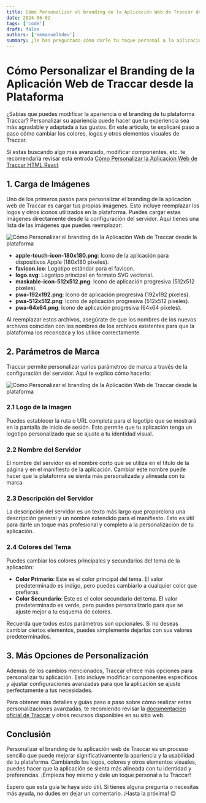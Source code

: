 ```yaml
---
title: Cómo Personalizar el branding de la Aplicación Web de Traccar desde la plataforma
date: 2024-06-02
tags: ['code']
draft: false
authors: ['emmanuelhdev']
summary: ¿Te has preguntado cómo darle tu toque personal a la aplicación web de Traccar? Personalizar su apariencia puede hacer que tu experiencia sea más agradable y adaptada a tus gustos. En este artículo, te explicaremos paso a paso cómo cambiar los colores, logos y otros elementos visuales de Traccar. ¡Vamos a empezar!
---
```


# Cómo Personalizar el Branding de la Aplicación Web de Traccar desde la Plataforma

¿Sabías que puedes modificar la apariencia o el branding de tu plataforma Traccar? Personalizar su apariencia puede hacer que tu experiencia sea más agradable y adaptada a tus gustos. En este artículo, te explicaré paso a paso cómo cambiar los colores, logos y otros elementos visuales de Traccar.

Si estas buscando algo mas avanzado, modificar componentes, etc. te recomendaria revisar esta entrada [Cómo Personalizar la Aplicación Web de Traccar HTML React](/blog/traccar/como-personalizar-traccar-web)

## 1. Carga de Imágenes

Uno de los primeros pasos para personalizar el branding de la aplicación web de Traccar es cargar tus propias imágenes. Esto incluye reemplazar los logos y otros iconos utilizados en la plataforma. Puedes cargar estas imágenes directamente desde la configuración del servidor. Aquí tienes una lista de las imágenes que puedes reemplazar:

![Cómo Personalizar el branding de la Aplicación Web de Traccar desde la plataforma](/static/images/upload.png)

- **apple-touch-icon-180x180.png**: Icono de la aplicación para dispositivos Apple (180x180 píxeles).
- **favicon.ico**: Logotipo estándar para el favicon.
- **logo.svg**: Logotipo principal en formato SVG vectorial.
- **maskable-icon-512x512.png**: Icono de aplicación progresiva (512x512 píxeles).
- **pwa-192x192.png**: Icono de aplicación progresiva (192x192 píxeles).
- **pwa-512x512.png**: Icono de aplicación progresiva (512x512 píxeles).
- **pwa-64x64.png**: Icono de aplicación progresiva (64x64 píxeles).

Al reemplazar estos archivos, asegúrate de que los nombres de los nuevos archivos coincidan con los nombres de los archivos existentes para que la plataforma los reconozca y los utilice correctamente.

## 2. Parámetros de Marca

Traccar permite personalizar varios parámetros de marca a través de la configuración del servidor. Aquí te explico cómo hacerlo:

![Cómo Personalizar el branding de la Aplicación Web de Traccar desde la plataforma](/static/images/attributes.png)

### 2.1 Logo de la Imagen

Puedes establecer la ruta o URL completa para el logotipo que se mostrará en la pantalla de inicio de sesión. Esto permite que tu aplicación tenga un logotipo personalizado que se ajuste a tu identidad visual.

### 2.2 Nombre del Servidor

El nombre del servidor es el nombre corto que se utiliza en el título de la página y en el manifiesto de la aplicación. Cambiar este nombre puede hacer que la plataforma se sienta más personalizada y alineada con tu marca.

### 2.3 Descripción del Servidor

La descripción del servidor es un texto más largo que proporciona una descripción general y un nombre extendido para el manifiesto. Esto es útil para darle un toque más profesional y completo a la personalización de tu aplicación.

### 2.4 Colores del Tema

Puedes cambiar los colores principales y secundarios del tema de la aplicación:

- **Color Primario**: Este es el color principal del tema. El valor predeterminado es índigo, pero puedes cambiarlo a cualquier color que prefieras.
- **Color Secundario**: Este es el color secundario del tema. El valor predeterminado es verde, pero puedes personalizarlo para que se ajuste mejor a tu esquema de colores.

Recuerda que todos estos parámetros son opcionales. Si no deseas cambiar ciertos elementos, puedes simplemente dejarlos con sus valores predeterminados.

## 3. Más Opciones de Personalización

Además de los cambios mencionados, Traccar ofrece más opciones para personalizar tu aplicación. Esto incluye modificar componentes específicos y ajustar configuraciones avanzadas para que la aplicación se ajuste perfectamente a tus necesidades.

Para obtener más detalles y guías paso a paso sobre cómo realizar estas personalizaciones avanzadas, te recomiendo revisar la [documentación oficial de Traccar](https://www.traccar.org/branding-web/) y otros recursos disponibles en su sitio web.

## Conclusión

Personalizar el branding de tu aplicación web de Traccar es un proceso sencillo que puede mejorar significativamente la apariencia y la usabilidad de tu plataforma. Cambiando los logos, colores y otros elementos visuales, puedes hacer que la aplicación se sienta más alineada con tu identidad y preferencias. ¡Empieza hoy mismo y dale un toque personal a tu Traccar!

Espero que esta guía te haya sido útil. Si tienes alguna pregunta o necesitas más ayuda, no dudes en dejar un comentario. ¡Hasta la próxima! 😊
